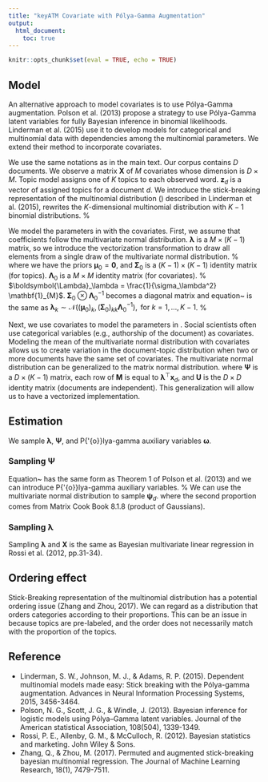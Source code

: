 ```yaml
---
title: "keyATM Covariate with Pólya-Gamma Augmentation"
output: 
  html_document:
    toc: true
---
```



```r
knitr::opts_chunk$set(eval = TRUE, echo = TRUE)
```
\newcommand{\red}{\color{red}}
\newcommand{\blue}{\color{blue}}
\newcommand{\Beta}{\textsf{Beta}}
\newcommand{\Binomial}{\text{Binomial}}
\newcommand{\Bern}{\textsf{Bernoulli}}
\newcommand{\Expo}{\text{Expo}}
\newcommand{\Pois}{\text{Pois}}
\newcommand{\Unif}{\textsf{Uniform}}
\newcommand{\Gammad}{\textsf{Gamma}}
\newcommand{\logit}{\text{logit}}
\newcommand{\expit}{\text{expit}}
\newcommand{\mexpit}{\text{mexpit}}
\newcommand{\Dir}{\textsf{Dirirchlet}}
\newcommand{\Multi}{\textsf{Multi}}
\newcommand{\Cat}{\textsf{Categorical}}

\newcommand{\pr}{\text{pr}}
\newcommand{\var}{\text{var}}
\newcommand{\cov}{\text{cov}}
\newcommand{\sumN}{\sum_{i=1}^N}
\newcommand{\wt}{\tilde}

\newcommand{\E}{\mathbb{E}}
\newcommand{\bX}{\mathbf{X}}
\newcommand{\bx}{\mathbf{x}}
\newcommand{\bs}{\mathbf{s}}
\newcommand{\bc}{\mathbf{c}}
\newcommand{\bI}{\mathbf{I}}
\newcommand{\bM}{\mathbf{M}}
\newcommand{\bP}{\mathbf{P}}
\newcommand{\bQ}{\mathbf{Q}}
\newcommand{\bV}{\mathbf{V}}
\newcommand{\bU}{\mathbf{U}}
\newcommand{\bW}{\mathbf{W}}
\newcommand{\bw}{\mathbf{w}}
\newcommand{\ATE}{\textsf{ATE}}
\newcommand{\bepsilon}{\bm{\epsilon}}
\newcommand{\boldeta}{\bm{\eta}}

\newcommand{\bA}{\bm{A}}
\newcommand{\ba}{\bm{a}}
\newcommand{\bZ}{\bm{Z}}
\newcommand{\bz}{\mathbf{z}}
\newcommand{\bD}{\bm{D}}
\newcommand{\bd}{\bm{d}}
\newcommand{\bY}{\bm{Y}}
\newcommand{\cI}{\mathcal{I}}
\newcommand{\cL}{\mathcal{L}}
\newcommand{\cW}{\mathcal{W}}
\newcommand{\cV}{\mathcal{V}}
\newcommand{\oD}{\overline{D}}
\newcommand{\oY}{\overline{Y}}
\newcommand{\bone}{\mathbf{1}}

\newcommand{\btheta}{\boldsymbol{\theta}}
\newcommand{\bbeta}{\boldsymbol{\beta}}
\newcommand{\balpha}{\boldsymbol{\alpha}}
\newcommand{\bsigma}{\boldsymbol{\sigma}}
\newcommand{\bkappa}{\boldsymbol{\kappa}}
\newcommand{\bomega}{\boldsymbol{\omega}}
\newcommand{\bgamma}{\boldsymbol{\gamma}}
\newcommand{\blambda}{\boldsymbol{\lambda}}
\newcommand{\bphi}{\boldsymbol{\phi}}
\newcommand{\bmu}{\boldsymbol{\mu}}
\newcommand{\bnu}{\boldsymbol{\nu}}
\newcommand{\bpsi}{\boldsymbol{\psi}}
\newcommand{\bpi}{\boldsymbol{\pi}}

\newcommand{\bLambda}{\boldsymbol{\Lambda}}
\newcommand{\bSigma}{\boldsymbol{\Sigma}}
\newcommand{\bOmega}{\boldsymbol{\Omega}}
\newcommand{\bPhi}{\boldsymbol{\Phi}}
\newcommand{\bPsi}{\boldsymbol{\Psi}}


\newcommand{\cMVN}{\mathcal{MVN}}
\newcommand{\cMN}{\mathcal{MN}}
\newcommand{\cN}{\mathcal{N}}

\newcommand{\keyATM}{\textsf{keyATM}}
\newcommand{\keyATMCov}{\textsf{covariate keyATM}}
\newcommand{\keyATMDynamic}{\textsf{dynamic keyATM}}
\newcommand{\LDA}{\textsf{LDA}}
\newcommand{\wLDA}{\textsf{wLDA}}
\newcommand{\STM}{\textsf{STM}}
\newcommand{\kprime}{k^{'}}
\newcommand{\zdel}{\mathbf{z}^{- di}}


## Model
An alternative approach to model covariates is to use Pólya-Gamma augmentation.
Polson et al. (2013) propose a strategy to use Pólya-Gamma latent variables
for fully Bayesian inference in binomial likelihoods.
Linderman et al. (2015) use it to develop models for categorical and multinomial
data with dependencies among the multinomial parameters.
We extend their method to incorporate covariates.

We use the same notations as in the main text. Our corpus contains $D$ documents.
We observe a matrix $\bX$ of $M$ covariates whose dimension is $D \times M$.
Topic model assigns one of $K$ topics to each observed word. $\bz_d$ is a vector of assigned
topics for a document $d$. 
We introduce the stick-breaking representation of the multinomial distribution (\textsf{SB-Multi})
described in Linderman et al. (2015),
\begin{align}
  \bz_{d} &\sim \textsf{SB-Multi}(n_d, \bpsi_d).
\end{align}
\textsf{SB-Multi} rewrites the $K$-dimensional multinomial distribution
with $K-1$ binomial distributions.
%
\begin{align}
  \textsf{SB-Multi}(\bz_d \mid n_d, \bpsi_d)
  &= \prod_{k=1}^{K-1} \textsf{Bin}(n_{dk} \mid n_d - \textstyle\sum_{k' < k} n_{dk'}, \psi_{dk}) \\
  &= \prod_{k=1}^{K-1} \binom{N_{dk}}{n_{dk}} 
      \bigg( \frac{\exp(\psi_{dk})}{1 + \exp(\psi_{dk})} \bigg)^{n_{dk}}
      \bigg( \frac{1}{1 + \exp(\psi_{dk})} \bigg)^{N_{dk} - n_{dk}} \\
  &= \prod_{k=1}^{K-1} \binom{N_{dk}}{n_{dk}} 
  \frac{\exp(\psi_{dk})^{n_{dk}}}{(1 + \exp(\psi_{dk}))^{N_{dk}}} \\ \label{eq:sb-multi}
   N_{dk} &= n_d - \sum_{k' < k} n_{dk'}
\end{align}

We model the parameters in \textsf{SB-Multi} with the covariates.
First, we assume that coefficients follow the multivariate normal distribution.
$\blambda$ is a $M \times (K-1)$ matrix, so we introduce the vectorization
transformation to draw all elements from a single draw of the multivariate normal distribution.
%
\begin{align}
  \text{vec}({\blambda}) &\sim \cN(\text{vec}(\bmu_0), \bSigma_0 \otimes \bLambda_0^{-1}) \\ \label{eq:prior_lambda}
  \bSigma_0 &\sim \cW^{-1}(\bV_0, \bnu_0)
\end{align}
where we have the priors $\bmu_0 = \mathbf{0}$, and
$\bSigma_0$ is a $(K-1) \times (K-1)$ identity matrix (for topics).
$\bLambda_0$ is a $M  \times M$ identity matrix (for covariates).
% $\bLambda_\lambda = \frac{1}{\sigma_\lambda^2} \mathbf{1}_{M}$.
$\bSigma_0 \otimes \bLambda_0^{-1}$ becomes a diagonal matrix and 
equation~\eqref{eq:prior_lambda} is the same
as $\blambda_{k} \sim \cN((\bmu_{0})_{k}, (\bSigma_0)_{kk} \bLambda_0^{-1}), \text{ for } k = 1, \ldots, K-1$.
%

Next, we use covariates to model the parameters in \textsf{SB-Multi}.
\begin{align}
  \bpsi_d &\sim \cN(\blambda^\top \bx_d, \bSigma_0)
\end{align}
Social scientists often use categorical variables (e.g., authorship of the document) as
covariates. Modeling the mean of the multivariate normal distribution with covariates
allows us to create variation in the document-topic distribution when two or more documents
have the same set of covariates.
The multivariate normal distribution can be generalized 
to the matrix normal distribution.
\begin{align}
  \bPsi \sim \cMN(\bM, \bU, \bSigma_0),
\end{align}
where $\bPsi$ is a $D \times (K-1)$ matrix,
each row of $\bM$ is equal to $\blambda^\top \bx_d$, and
$\bU$ is the $D\times D$ identity matrix (documents are independent).
This generalization will allow us to have a vectorized implementation.


## Estimation
We sample $\blambda$, $\bPsi$, and P{\'{o}}lya-gamma auxiliary variables $\bomega$.


### Sampling $\bPsi$
Equation~\eqref{eq:sb-multi} has the same form as Theorem 1 of Polson et al. (2013)
and we can introduce P{\'{o}}lya-gamma auxiliary variables.
%
\begin{align}
  p(\bz_d, \bomega_d \mid n_d, \bpsi_d) &\propto
  \prod_{k = 1}^{K - 1} \exp \big( (n_{dk} - {N_{dk}}/{2}) \psi_{dk} - \omega_{dk} \psi_{dk}^2 /2   \big) \\
  &= \prod_{k = 1}^{K - 1} \exp \bigg(  -\frac{\omega_{dk}}{2}
  \bigg( \psi_{dk}^2 - \textstyle \frac{2}{\omega_{dk}} (n_{dk} - N_{dk}/2) \psi_{dk} \bigg)   \bigg) \\ 
  &\propto  \prod_{k = 1}^{K - 1} \exp  \bigg( -\frac{\omega_{dk}}{2}
  \bigg( \psi_{dk} - \textstyle \frac{1}{\omega_{dk}}(n_{dk} - N_{dk}/2) \bigg)^2 \  \bigg)  \\
  &= \cN \big( \bpsi_d \mid \bOmega_d^{-1} \bkappa_d, \bOmega_{d}^{-1}  \big) \\
  \omega_{dk} &\sim \text{PG}(N_{dk}, \psi_{dk}) \text{ for } 1, \ldots, K-1 \\
  \kappa_{dk} &= n_{dk} - \frac{N_{dk}}{2} \text{ for } 1, \ldots, K-1 \\
  \bOmega_{d} &= \text{diag}(\omega_{d1}, \ldots, \omega_{d, K-1}) 
\end{align}
We can use the multivariate normal distribution to sample $\bpsi_d$.
\begin{align}
  p(\bpsi_d \mid \bz_d, \bomega_d) 
  &\propto 
    p(\bz_d \mid \bpsi_d, \bkappa_d, \bOmega_d) p(\bpsi_d \mid \bSigma_0, \bX, \blambda)\\
  &\propto \cN(\bpsi_d \mid \tilde{\bmu}, \tilde{\bSigma}) \\
  \tilde{\bmu} &= \tilde{\bSigma}[\bkappa_d + \bSigma_0^{-1} \blambda^\top \bx_d] \\
  \tilde{\bSigma} &= [\bOmega_d + \bSigma_{0}^{-1}]^{-1},
\end{align}
where the second proportion comes from Matrix Cook Book \S8.1.8 (product of Gaussians).


### Sampling $\blambda$
Sampling $\blambda$ and $\bX$ is the same as Bayesian multivariate linear regression
in Rossi et al. (2012, pp.31-34).


## Ordering effect
Stick-Breaking representation of the multinomial distribution
has a potential ordering issue (Zhang and Zhou, 2017).
We can regard \textsf{SB-Multi} as a distribution that orders categories
according to their proportions.
This can be an issue in \textsf{keyATM} because topics are pre-labeled,
and the order does not necessarily match with the proportion of the topics.

## Reference
* Linderman, S. W., Johnson, M. J., & Adams, R. P. (2015). Dependent multinomial models made easy: Stick breaking with the Pólya-gamma augmentation. Advances in Neural Information Processing Systems, 2015, 3456-3464.
* Polson, N. G., Scott, J. G., & Windle, J. (2013). Bayesian inference for logistic models using Pólya–Gamma latent variables. Journal of the American statistical Association, 108(504), 1339-1349.
* Rossi, P. E., Allenby, G. M., & McCulloch, R. (2012). Bayesian statistics and marketing. John Wiley & Sons.
* Zhang, Q., & Zhou, M. (2017). Permuted and augmented stick-breaking bayesian multinomial regression. The Journal of Machine Learning Research, 18(1), 7479-7511.



